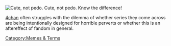 [[Image:Cutenotpedo.jpg|thumb|Cute, not pedo.]]
Cute, not pedo. Know the difference!

[[4chan]] often struggles with the dilemma of whether series they come across are being intentionally designed for horrible perverts or whether this is an aftereffect of fandom in general.

[[Category:Memes & Terms]]